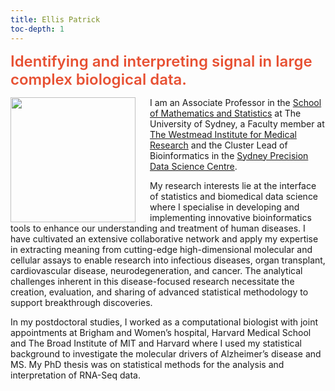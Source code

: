 ```yaml
---
title: Ellis Patrick
toc-depth: 1
---
```



<font size=+2 style="color:rgba(230,71,39,.95); font-weight:600"> Identifying and interpreting signal in large complex biological data.  
</font>


<img src="images/Ellis.png" align="left" style="height: 200px; border: 0px; padding-right: 20px;"/>

<p>

I am an Associate Professor in the <a href="https://www.sydney.edu.au/science/schools/school-of-mathematics-and-statistics.html" target="_blank">School of Mathematics and Statistics</a> at The University of Sydney, a Faculty member at <a href="https://www.westmeadinstitute.org.au/" target="_blank">The Westmead Institute for Medical Research</a> and the Cluster Lead of Bioinformatics in the <a href="https://sydney.edu.au/science/data-science/" target="_blank">Sydney Precision Data Science Centre</a>.  


My research interests lie at the interface of statistics and biomedical data science where I specialise in developing and implementing innovative bioinformatics tools to enhance our understanding and treatment of human diseases. I have cultivated an extensive collaborative network and apply my expertise in extracting meaning from cutting-edge high-dimensional molecular and cellular assays to enable research into infectious diseases, organ transplant, cardiovascular disease, neurodegeneration, and cancer. The analytical challenges inherent in this disease-focused research necessitate the creation, evaluation, and sharing of advanced statistical methodology to support breakthrough discoveries.  

In my postdoctoral studies, I worked as a computational biologist with joint appointments at Brigham and Women's hospital, Harvard Medical School and The Broad Institute of MIT and Harvard where I used my statistical background to investigate the molecular drivers of Alzheimer’s disease and MS. 
My PhD thesis was on statistical methods for the analysis and interpretation of RNA-Seq data.  

